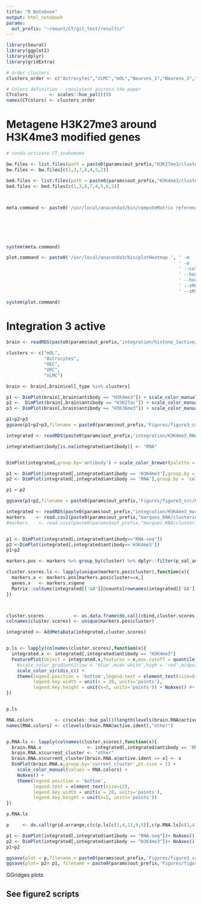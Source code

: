 ```yaml
---
title: "R Notebook"
output: html_notebook
params:
  out_prefix: "~/mount/CT/git_test/results/"
---
```


```r
library(Seurat)
library(ggplot2)
library(dplyr)
library(gridExtra)
```

```r
# order clusters
clusters_order <- c("Astrocytes","VLMC","mOL","Neurons_1","Neurons_2","Neurons_3","OEC","OPC","Microglia")

# Colors definition - consistent accross the paper
CTcolors        <- scales::hue_pal()(9)
names(CTcolors) <- clusters_order

```

# Metagene H3K27me3 around H3K4me3 modified genes

```R
# conda activate CT_snakemake

bw.files <- list.files(path = paste0(params$out_prefix,"H3K27me3/clustering/bigwig"),pattern=".bw",full.names = TRUE)
bw.files <- bw.files[c(1,3,7,6,4,5,2)]

bed.files <- list.files(path = paste0(params$out_prefix,"H3K4me3/clustering/markers_bed"),pattern=".bed",full.names = TRUE)
bed.files <- bed.files[c(1,3,8,7,4,5,6,2)]

                      

meta.command <- paste0('/usr/local/anaconda3/bin/computeMatrix reference-point ', ' -S ',paste(bw.files,collapse = " "), 
                                                                                  ' -R ',paste(bed.files,collapse = " "),
                                                                                  ' -a 10000',
                                                                                  ' -b 10000',
                                                                                  ' -p 4',
                                                                                  ' -o ',paste0(params$out_prefix,'Figures/figure3_src/H3K4me3_H3K27me3_metaplot.txt.gz'))

system(meta.command)

plot.command <- paste0('/usr/local/anaconda3/bin/plotHeatmap ', ' -m  ', paste0(params$out_prefix,'Figures/figure3_src/H3K4me3_H3K27me3_metaplot.txt.gz'),
                                                                ' -o  ', paste0(params$out_prefix,'Figures/figure3_src/H3K4me3_H3K27me3_metaplot.png'),
                                                                ' --colorList white,darkred',
                                                                ' --heatmapWidth 10',
                                                                ' --heatmapHeight 80',
                                                                ' --zMax 10',
                                                                ' --zMin 2')

system(plot.command)
```


# Integration 3 active

```r
brain <- readRDS(paste0(params$out_prefix,'integration/histone_3active/histone_3active_integrated.Rds'))

clusters <- c("mOL",
              "Astrocytes",
              "OEC",
              "OPC",
              "VLMC")

brain <- brain[,brain$cell_type %in% clusters]

p1 <- DimPlot(brain[,brain$antibody == "H3K4me3"]) + scale_color_manual(values = CTcolors)  + NoLegend() + NoAxes()
p2 <-  DimPlot(brain[,brain$antibody == "H3K27ac"]) + scale_color_manual(values = CTcolors) + NoLegend() + NoAxes()
p3 <- DimPlot(brain[,brain$antibody == "H3K36me3"]) + scale_color_manual(values = CTcolors) + NoLegend() + NoAxes()

p1+p2+p3
ggsave(p1+p2+p3,filename = paste0(params$out_prefix,'Figures/figure3_src/3active_integrated.png'),width=12,height = 4)
```

```r
integrated <- readRDS(paste0(params$out_prefix,'integration/H3K4me3_RNA/H3K4me3_RNA_coembed.Rds'))

integrated$antibody[is.na(integrated$antibody)] <- "RNA"


DimPlot(integrated,group.by='antibody') + scale_color_brewer(palette = 'Set1')

p1 <- DimPlot(integrated[,integrated$antibody == 'H3K4me3'],group.by = 'cell_type') + NoLegend() + NoAxes() + scale_color_manual(values = CTcolors)
p2 <- DimPlot(integrated[,integrated$antibody == 'RNA'],group.by = 'cell_type') + NoLegend() + NoAxes()

p1 + p2

ggsave(p1+p2,filename = paste0(params$out_prefix,'Figures/figure3_src/H3K4me3_RNA_coembeding.png'),width=8,height=4)
```



```r
integrated <- readRDS(paste0(params$out_prefix,"integration/H3K4me3_marques/H3K4me3_marques_coembed.Rds"))
markers    <- read.csv2(paste0(params$out_prefix,"marques_RNA/clustering/markers_merged_clusters.csv"))
#markers    <- read.csv2(paste0(params$out_prefix,"marques_RNA/clustering/markers.csv"))


p1 <- DimPlot(integrated[,integrated$antibody=="RNA-seq"])
p2 <-DimPlot(integrated[,integrated$antibody=='H3K4me3'])
p1+p2
```


```r
markers.pos <- markers %>% group_by(cluster) %>% dplyr::filter(p_val_adj < 0.05 & avg_logFC > 0) %>% dplyr::top_n(n = 200,wt = p_val_adj)

cluster.scores.ls <- lapply(unique(markers.pos$cluster),function(x){
  markers.x <- markers.pos[markers.pos$cluster==x,]
  genes.x   <- markers.x$gene
  Matrix::colSums(integrated[['GA']]@counts[rownames(integrated[['GA']]) %in% genes.x,]) / 10^integrated$logUMI
})



cluster.scores           <- as.data.frame(do.call(cbind,cluster.scores.ls))
colnames(cluster.scores) <- unique(markers.pos$cluster)

integrated <- AddMetaData(integrated,cluster.scores)


p.ls <- lapply(colnames(cluster.scores),function(x){
  integrated.x <- integrated[,integrated$antibody == "H3K4me3"] 
  FeaturePlot(object = integrated.x,features = x,max.cutoff = quantile(integrated.x@meta.data[,x],0.95),min.cutoff = quantile(integrated.x@meta.data[,x],0.1)) + 
    #scale_color_gradient2(low = 'blue',mid='white',high = 'red',midpoint = median(integrated.x@meta.data[,x])) + 
    scale_color_viridis_c() + 
    theme(legend.position = 'bottom',legend.text = element_text(size=8),
          legend.key.width = unit(x = 30, units='points'),
          legend.key.height = unit(x=5, units='points')) + NoAxes() #+ ggtitle("")
})


p.ls

RNA.colors        <- c(scales::hue_pal()(length(levels(brain.RNA@active.ident))),"#D3D3D3")
names(RNA.colors) <- c(levels(brain.RNA@active.ident),"other")


p.RNA.ls <- lapply(colnames(cluster.scores),function(x){
  brain.RNA.x                 <- integrated[,integrated$antibody == 'RNA-seq']
  brain.RNA.x$current_cluster <- "other"
  brain.RNA.x$current_cluster[brain.RNA.x@active.ident == x] <- x
  DimPlot(brain.RNA.x,group.by='current_cluster',pt.size = 1) + 
    scale_color_manual(values = RNA.colors) + 
    NoAxes() + 
    theme(legend.position = 'bottom',
          legend.text = element_text(size=12),
          legend.key.width = unit(x = 20, units='points'),
          legend.key.height = unit(x=5, units='points'))
})

p.RNA.ls
```


```r
p     <- do.call(grid.arrange,c(c(p.ls[c(1,4,11,9,5)],c(p.RNA.ls[c(1,4,11,9,5)])),nrow=2))

p1 <- DimPlot(integrated[,integrated$antibody == "RNA-seq"])+ NoAxes() + NoLegend()
p2 <- DimPlot(integrated[,integrated$antibody == "H3K4me3"])+ NoAxes() + NoLegend() + scale_color_manual(values = CTcolors)
p1+p2

ggsave(plot = p,filename = paste0(params$out_prefix,'Figures/figure3_src/Oligo_coembeding_markers.png'),width=14,height=5)
ggsave(plot= p2+ p1, filename = paste0(params$out_prefix,'Figures/figure3_src/Oligo_RNA_UMAP.png'),width=6,height=3)
```


######### GGridges plots

## See figure2 scripts



